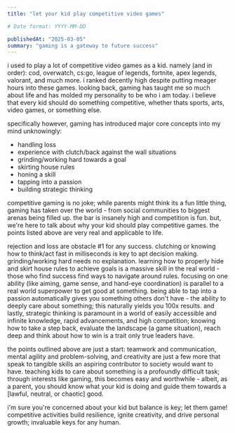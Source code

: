 ```yaml
---
title: "let your kid play competitive video games"

# Date format: YYYY-MM-DD

publishedAt: "2025-03-05"
summary: "gaming is a gateway to future success"
---
```


i used to play a lot of competitive video games as a kid. namely (and in order): cod, overwatch, cs:go, league of legends, fortnite, apex legends, valorant, and much more. i ranked decently high despite putting meager hours into these games. looking back, gaming has taught me so much about life and has molded my personality to be who i am today. i believe that every kid should do something competitive, whether thats sports, arts, video games, or something else.

specifically however, gaming has introduced major core concepts into my mind unknowingly:

- handling loss
- experience with clutch/back against the wall situations
- grinding/working hard towards a goal
- skirting house rules
- honing a skill
- tapping into a passion
- building strategic thinking

competitive gaming is no joke; while parents might think its a fun little thing, gaming has taken over the world - from social communities to biggest arenas being filled up. the bar is insanely high and competition is fun. but, we're here to talk about why your kid should play competitive games. the points listed above are very real and applicable to life.

rejection and loss are obstacle #1 for any success. clutching or knowing how to think/act fast in milliseconds is key to apt decision making. grinding/working hard needs no explanation. learning how to properly hide and skirt house rules to achieve goals is a massive skill in the real world - those who find success find ways to navigate around rules. focusing on one ability (like aiming, game sense, and hand-eye coordination) is parallel to a real world superpower to get good at something. being able to tap into a passion automatically gives you something others don't have - the ability to deeply care about something; this naturally yields you 100x results. and lastly, strategic thinking is paramount in a world of easily accessible and infinite knowledge, rapid advancements, and high competition; knowing how to take a step back, evaluate the landscape (a game situation), reach deep and think about how to win is a trait only true leaders have.

the points outlined above are just a start: teamwork and communication, mental agility and problem-solving, and creativity are just a few more that speak to tangible skills an aspiring contributor to society would want to have. teaching kids to care about something is a profoundly difficult task; through interests like gaming, this becomes easy and worthwhile - albeit, as a parent, you should know what your kid is doing and guide them towards a [lawful, neutral, or chaotic] good.

i'm sure you're concerned about your kid but balance is key; let them game! competitive activities build resilience, ignite creativity, and drive personal growth; invaluable keys for any human.

